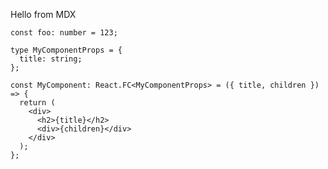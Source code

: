

Hello from MDX

```tsx transpile title="this is a test"
const foo: number = 123;

type MyComponentProps = {
  title: string;
};

const MyComponent: React.FC<MyComponentProps> = ({ title, children }) => {
  return (
    <div>
      <h2>{title}</h2>
      <div>{children}</div>
    </div>
  );
};
```
